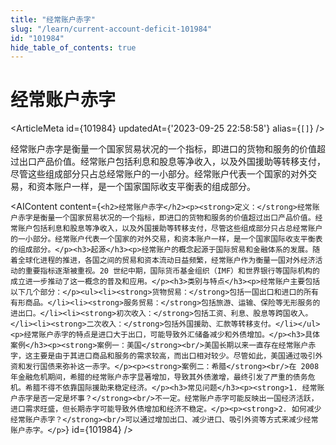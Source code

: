 ```yaml
---
title: "经常账户赤字"
slug: "/learn/current-account-deficit-101984"
id: "101984"
hide_table_of_contents: true
---
```



# 经常账户赤字

<ArticleMeta id={101984} updatedAt={'2023-09-25 22:58:58'} alias={`[]`} />
<div className='border-solid border-b border-t-0 my-4 border-[var(--ifm-color-gray-300)]' />

经常账户赤字是衡量一个国家贸易状况的一个指标，即进口的货物和服务的价值超过出口产品价值。经常账户包括利息和股息等净收入，以及外国援助等转移支付，尽管这些组成部分只占总经常账户的一小部分。经常账户代表一个国家的对外交易，和资本账户一样，是一个国家国际收支平衡表的组成部分。

<AIContent content={`<h2>经常账户赤字</h2><p><strong>定义：</strong>经常账户赤字是衡量一个国家贸易状况的一个指标，即进口的货物和服务的价值超过出口产品价值。经常账户包括利息和股息等净收入，以及外国援助等转移支付，尽管这些组成部分只占总经常账户的一小部分。经常账户代表一个国家的对外交易，和资本账户一样，是一个国家国际收支平衡表的组成部分。</p><h3>起源</h3><p>经常账户的概念起源于国际贸易和金融体系的发展。随着全球化进程的推进，各国之间的贸易和资本流动日益频繁，经常账户作为衡量一国对外经济活动的重要指标逐渐被重视。20 世纪中期，国际货币基金组织（IMF）和世界银行等国际机构的成立进一步推动了这一概念的普及和应用。</p><h3>类别与特点</h3><p>经常账户主要包括以下几个部分：</p><ul><li><strong>货物贸易：</strong>包括一国出口和进口的所有有形商品。</li><li><strong>服务贸易：</strong>包括旅游、运输、保险等无形服务的进出口。</li><li><strong>初次收入：</strong>包括工资、利息、股息等跨国收入。</li><li><strong>二次收入：</strong>包括外国援助、汇款等转移支付。</li></ul><p>经常账户赤字的特点是进口大于出口，可能导致外汇储备减少和外债增加。</p><h3>具体案例</h3><p><strong>案例一：美国</strong><br/>美国长期以来一直存在经常账户赤字，这主要是由于其进口商品和服务的需求较高，而出口相对较少。尽管如此，美国通过吸引外资和发行国债来弥补这一赤字。</p><p><strong>案例二：希腊</strong><br/>在 2008 年金融危机期间，希腊的经常账户赤字显著增加，导致其外债激增，最终引发了严重的债务危机。希腊不得不依靠国际援助来稳定经济。</p><h3>常见问题</h3><p><strong>1. 经常账户赤字是否一定是坏事？</strong><br/>不一定。经常账户赤字可能反映出一国经济活跃，进口需求旺盛，但长期赤字可能导致外债增加和经济不稳定。</p><p><strong>2. 如何减少经常账户赤字？</strong><br/>可以通过增加出口、减少进口、吸引外资等方式来减少经常账户赤字。</p>`} id={101984} />

